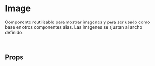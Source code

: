 
<Meta title="components/Image" component={Image} />

# Image

Componente reutilizable para mostrar imágenes y para ser usado como base en otros componentes alias.
Las imágenes se ajustan al ancho definido.

<Preview>
	<Story name="Image">
		<List>
			<Image url="https://pbs.twimg.com/profile_images/1329481863480680454/zXh4mLNE_400x400.jpg" width={400} />
			<Image url="https://pbs.twimg.com/profile_images/1329481863480680454/zXh4mLNE_400x400.jpg" width={200} roundBorders />
			<Image width={100} height={100}  altText="Empty url" />
			<Image url="http://extrato.vtex.com/images/image.png" width={100} altText="Url error" background={palette.lightGrey}/>
		</List>
	</Story>
</Preview>

## Props

<Props of={Image} />